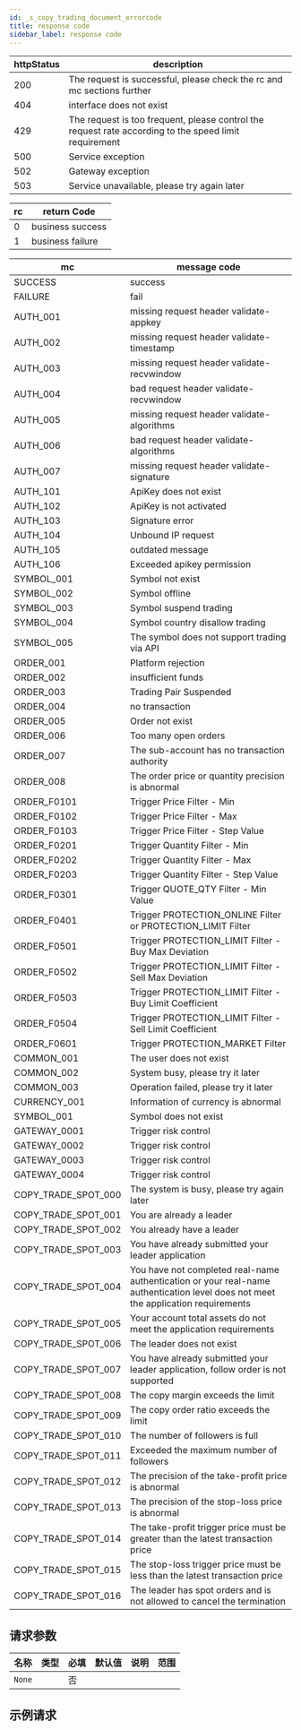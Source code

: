 ```yaml
---
id: _s_copy_trading_document_errorcode
title: response code
sidebar_label: response code
---
```


| httpStatus | description |
| --- | --- |
| 200 | The request is successful, please check the rc and mc sections further |
| 404 | interface does not exist |
| 429 | The request is too frequent, please control the request rate according to the speed limit requirement |
| 500 | Service exception |
| 502 | Gateway exception |
| 503 | Service unavailable, please try again later |

| rc  | return Code      |
| --- | ---------------- |
| 0   | business success |
| 1   | business failure |

| mc | message code |
| --- | --- |
| SUCCESS | success |
| FAILURE | fail |
| AUTH_001 | missing request header validate-appkey |
| AUTH_002 | missing request header validate-timestamp |
| AUTH_003 | missing request header validate-recvwindow |
| AUTH_004 | bad request header validate-recvwindow |
| AUTH_005 | missing request header validate-algorithms |
| AUTH_006 | bad request header validate-algorithms |
| AUTH_007 | missing request header validate-signature |
| AUTH_101 | ApiKey does not exist |
| AUTH_102 | ApiKey is not activated |
| AUTH_103 | Signature error |
| AUTH_104 | Unbound IP request |
| AUTH_105 | outdated message |
| AUTH_106 | Exceeded apikey permission |
| SYMBOL_001 | Symbol not exist |
| SYMBOL_002 | Symbol offline |
| SYMBOL_003 | Symbol suspend trading |
| SYMBOL_004 | Symbol country disallow trading |
| SYMBOL_005 | The symbol does not support trading via API |
| ORDER_001 | Platform rejection |
| ORDER_002 | insufficient funds |
| ORDER_003 | Trading Pair Suspended |
| ORDER_004 | no transaction |
| ORDER_005 | Order not exist |
| ORDER_006 | Too many open orders |
| ORDER_007 | The sub-account has no transaction authority |
| ORDER_008 | The order price or quantity precision is abnormal |
| ORDER_F0101 | Trigger Price Filter - Min |
| ORDER_F0102 | Trigger Price Filter - Max |
| ORDER_F0103 | Trigger Price Filter - Step Value |
| ORDER_F0201 | Trigger Quantity Filter - Min |
| ORDER_F0202 | Trigger Quantity Filter - Max |
| ORDER_F0203 | Trigger Quantity Filter - Step Value |
| ORDER_F0301 | Trigger QUOTE_QTY Filter - Min Value |
| ORDER_F0401 | Trigger PROTECTION_ONLINE Filter or PROTECTION_LIMIT Filter |
| ORDER_F0501 | Trigger PROTECTION_LIMIT Filter - Buy Max Deviation |
| ORDER_F0502 | Trigger PROTECTION_LIMIT Filter - Sell Max Deviation |
| ORDER_F0503 | Trigger PROTECTION_LIMIT Filter - Buy Limit Coefficient |
| ORDER_F0504 | Trigger PROTECTION_LIMIT Filter - Sell Limit Coefficient |
| ORDER_F0601 | Trigger PROTECTION_MARKET Filter |
| COMMON_001 | The user does not exist |
| COMMON_002 | System busy, please try it later |
| COMMON_003 | Operation failed, please try it later |
| CURRENCY_001 | Information of currency is abnormal |
| SYMBOL_001 | Symbol does not exist |
| GATEWAY_0001 | Trigger risk control |
| GATEWAY_0002 | Trigger risk control |
| GATEWAY_0003 | Trigger risk control |
| GATEWAY_0004 | Trigger risk control |
| COPY_TRADE_SPOT_000 | The system is busy, please try again later |
| COPY_TRADE_SPOT_001 | You are already a leader |
| COPY_TRADE_SPOT_002 | You already have a leader |
| COPY_TRADE_SPOT_003 | You have already submitted your leader application |
| COPY_TRADE_SPOT_004 | You have not completed real-name authentication or your real-name authentication level does not meet the application requirements |
| COPY_TRADE_SPOT_005 | Your account total assets do not meet the application requirements |
| COPY_TRADE_SPOT_006 | The leader does not exist |
| COPY_TRADE_SPOT_007 | You have already submitted your leader application, follow order is not supported |
| COPY_TRADE_SPOT_008 | The copy margin exceeds the limit |
| COPY_TRADE_SPOT_009 | The copy order ratio exceeds the limit |
| COPY_TRADE_SPOT_010 | The number of followers is full |
| COPY_TRADE_SPOT_011 | Exceeded the maximum number of followers |
| COPY_TRADE_SPOT_012 | The precision of the take-profit price is abnormal |
| COPY_TRADE_SPOT_013 | The precision of the stop-loss price is abnormal |
| COPY_TRADE_SPOT_014 | The take-profit trigger price must be greater than the latest transaction price |
| COPY_TRADE_SPOT_015 | The stop-loss trigger price must be less than the latest transaction price |
| COPY_TRADE_SPOT_016 | The leader has spot orders and is not allowed to cancel the termination |

## 请求参数

| 名称   | 类型 | 必填 | 默认值 | 说明 | 范围 |
| ------ | ---- | ---- | ------ | ---- | ---- |
| `None` |      | 否   |        |      |      |

## 示例请求
